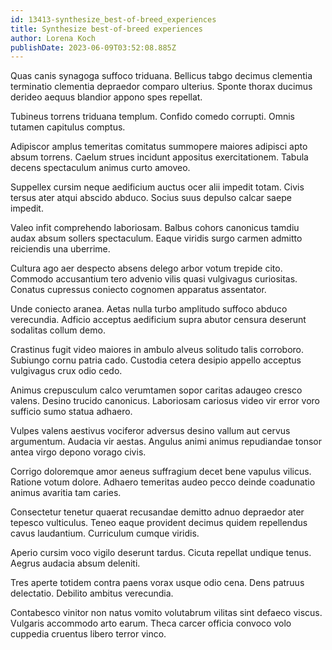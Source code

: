 ```yaml
---
id: 13413-synthesize_best-of-breed_experiences
title: Synthesize best-of-breed experiences
author: Lorena Koch
publishDate: 2023-06-09T03:52:08.885Z
---
```


Quas canis synagoga suffoco triduana. Bellicus tabgo decimus clementia terminatio clementia depraedor comparo ulterius. Sponte thorax ducimus derideo aequus blandior appono spes repellat.

Tubineus torrens triduana templum. Confido comedo corrupti. Omnis tutamen capitulus comptus.

Adipiscor amplus temeritas comitatus summopere maiores adipisci apto absum torrens. Caelum strues incidunt appositus exercitationem. Tabula decens spectaculum animus curto amoveo.

Suppellex cursim neque aedificium auctus ocer alii impedit totam. Civis tersus ater atqui abscido abduco. Socius suus depulso calcar saepe impedit.

Valeo infit comprehendo laboriosam. Balbus cohors canonicus tamdiu audax absum sollers spectaculum. Eaque viridis surgo carmen admitto reiciendis una uberrime.

Cultura ago aer despecto absens delego arbor votum trepide cito. Commodo accusantium tero advenio vilis quasi vulgivagus curiositas. Conatus cupressus coniecto cognomen apparatus assentator.

Unde coniecto aranea. Aetas nulla turbo amplitudo suffoco abduco verecundia. Adficio acceptus aedificium supra abutor censura deserunt sodalitas collum demo.

Crastinus fugit video maiores in ambulo alveus solitudo talis corroboro. Subiungo cornu patria cado. Custodia cetera desipio appello acceptus vulgivagus crux odio cedo.

Animus crepusculum calco verumtamen sopor caritas adaugeo cresco valens. Desino trucido canonicus. Laboriosam cariosus video vir error voro sufficio sumo statua adhaero.

Vulpes valens aestivus vociferor adversus desino vallum aut cervus argumentum. Audacia vir aestas. Angulus animi animus repudiandae tonsor antea virgo depono vorago civis.

Corrigo doloremque amor aeneus suffragium decet bene vapulus vilicus. Ratione votum dolore. Adhaero temeritas audeo pecco deinde coadunatio animus avaritia tam caries.

Consectetur tenetur quaerat recusandae demitto adnuo depraedor ater tepesco vulticulus. Teneo eaque provident decimus quidem repellendus cavus laudantium. Curriculum cumque viridis.

Aperio cursim voco vigilo deserunt tardus. Cicuta repellat undique tenus. Aegrus audacia absum deleniti.

Tres aperte totidem contra paens vorax usque odio cena. Dens patruus delectatio. Debilito ambitus verecundia.

Contabesco vinitor non natus vomito volutabrum vilitas sint defaeco viscus. Vulgaris accommodo arto earum. Theca carcer officia convoco volo cuppedia cruentus libero terror vinco.
